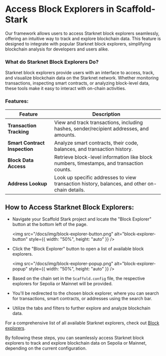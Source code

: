 # Access Block Explorers in Scaffold-Stark

Our framework allows users to access Starknet block explorers seamlessly, offering an intuitive way to track and explore blockchain data. This feature is designed to integrate with popular Starknet block explorers, simplifying blockchain analysis for developers and users alike.

### What do Starknet Block Explorers Do?

Starknet block explorers provide users with an interface to access, track, and visualize blockchain data on the Starknet network. Whether monitoring transactions, inspecting smart contracts, or analyzing block-level data, these tools make it easy to interact with on-chain activities.

### Features:

| Feature                       | Description                                                                                   |
| ----------------------------- | --------------------------------------------------------------------------------------------- |
| **Transaction Tracking**      | View and track transactions, including hashes, sender/recipient addresses, and amounts.       |
| **Smart Contract Inspection** | Analyze smart contracts, their code, balances, and transaction history.                       |
| **Block Data Access**         | Retrieve block-level information like block numbers, timestamps, and transaction counts.      |
| **Address Lookup**            | Look up specific addresses to view transaction history, balances, and other on-chain details. |

## How to Access Starknet Block Explorers:

- Navigate your Scaffold Stark project and locate the "Block Explorer" button at the bottom left of the page.

  <img src="/docs/img/block-explorer-button.png" alt="block-explorer-button" style={{ width: "50%", height: "auto" }} />

- Click the "Block Explorer" button to open a list of available block explorers.

  <img src="/docs/img/block-explorer-popup.png" alt="block-explorer-popup" style={{ width: "50%", height: "auto" }} />

- Based on the chain set in the `Scaffold.config` file, the respective explorers for Sepolia or Mainnet will be provided.
- You'll be redirected to the chosen block explorer, where you can search for transactions, smart contracts, or addresses using the search bar.
- Utilize the tabs and filters to further explore and analyze blockchain data.

For a comprehensive list of all available Starknet explorers, check out [Block explorers](https://docs.starknet.io/documentation/tools/ref_block_explorers/).

By following these steps, you can seamlessly access Starknet block explorers to track and explore blockchain data on Sepolia or Mainnet, depending on the current configuration.
